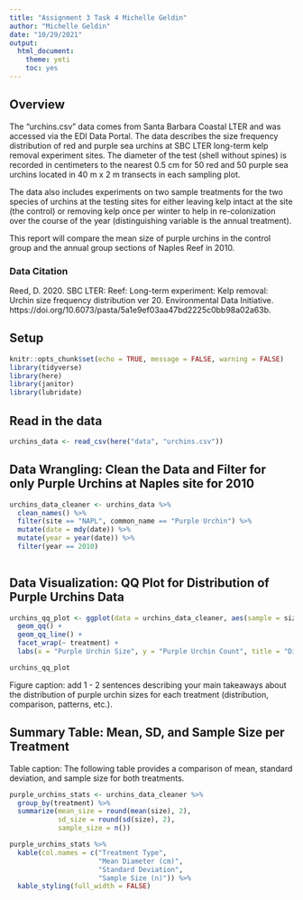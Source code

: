 ```yaml
---
title: "Assignment 3 Task 4 Michelle Geldin"
author: "Michelle Geldin"
date: "10/29/2021"
output:
  html_document: 
    theme: yeti
    toc: yes
---
```

## Overview

The "urchins.csv" data comes from Santa Barbara Coastal LTER and was accessed via the EDI Data Portal. The data describes the size frequency distribution of red and purple sea urchins at SBC LTER long-term kelp removal experiment sites. The diameter of the test (shell without spines) is recorded in centimeters to the nearest 0.5 cm for 50 red and 50 purple sea urchins located in 40 m x 2 m transects in each sampling plot.

The data also includes experiments on two sample treatments for the two species of urchins at the testing sites for either leaving kelp intact at the site (the control) or removing kelp once per winter to help in re-colonization over the course of the year (distinguishing variable is the annual treatment).

This report will compare the mean size of purple urchins in the control group and the annual group sections of Naples Reef in 2010. 

### Data Citation

Reed, D. 2020. SBC LTER: Reef: Long-term experiment: Kelp removal: Urchin size frequency distribution ver 20. Environmental Data Initiative. https://doi.org/10.6073/pasta/5a1e9ef03aa47bd2225c0bb98a02a63b. 

## Setup

```r
knitr::opts_chunk$set(echo = TRUE, message = FALSE, warning = FALSE)
library(tidyverse)
library(here)
library(janitor)
library(lubridate)
```

## Read in the data

```r
urchins_data <- read_csv(here("data", "urchins.csv"))
```

## Data Wrangling: Clean the Data and Filter for only Purple Urchins at Naples site for 2010

```r
urchins_data_cleaner <- urchins_data %>%
  clean_names() %>%
  filter(site == "NAPL", common_name == "Purple Urchin") %>%
  mutate(date = mdy(date)) %>%
  mutate(year = year(date)) %>%
  filter(year == 2010)
  
```

## Data Visualization: QQ Plot for Distribution of Purple Urchins Data

```r
urchins_qq_plot <- ggplot(data = urchins_data_cleaner, aes(sample = size)) +
  geom_qq() +
  geom_qq_line() +
  facet_wrap(~ treatment) +
  labs(x = "Purple Urchin Size", y = "Purple Urchin Count", title = "Distribution of Purple Urchins at Naples Site in 2010 Sperated per Treatment")

urchins_qq_plot
```

Figure caption: add 1 - 2 sentences describing your main takeaways about the distribution of purple urchin sizes for each treatment (distribution, comparison, patterns, etc.). 

## Summary Table: Mean, SD, and Sample Size per Treatment

Table caption: The following table provides a comparison of mean, standard deviation, and sample size for both treatments.

```r
purple_urchins_stats <- urchins_data_cleaner %>%
  group_by(treatment) %>%
  summarize(mean_size = round(mean(size), 2),
            sd_size = round(sd(size), 2),
            sample_size = n())

purple_urchins_stats %>%
  kable(col.names = c("Treatment Type",
                      "Mean Diameter (cm)",
                      "Standard Deviation",
                      "Sample Size (n)")) %>%
  kable_styling(full_width = FALSE)
```

